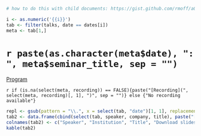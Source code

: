 ```r
# how to do this with child documents: https://gist.github.com/rmoff/a043676a2f084b81a434

i <- as.numeric('{{i}}')
tab <- filter(talks, date == dates[i])
meta <- tab[1,]
```

# `r paste(as.character(meta$date), ": ", meta$seminar_title, sep = "")` {-}

[Program](talks/agenda.pdf)

`r if (is.na(select(meta, recording)) == FALSE){paste("[Recording](", select(meta, recording)[, 1], ")", sep = "")} else {"No recording available"}`

```r
repl <- gsub(pattern = "\\.", x = select(tab, "date")[1, 1], replacement = "")
tab2 <- data.frame(cbind(select(tab, speaker, company, title), paste("[link](talks/", repl, "/", select(tab, slides)[, 1], ")", sep = "")))
colnames(tab2) <- c("Speaker", "Institution", "Title", "Download slides")
kable(tab2)
```
